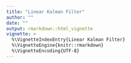 ```yaml
---
title: "Linear Kalman Filter"
author: ""
date: ""
output: rmarkdown::html_vignette
vignette: >
  %\VignetteIndexEntry{Linear Kalman Filter}
  %\VignetteEngine{knitr::rmarkdown}
  %\VignetteEncoding{UTF-8}
---
```

